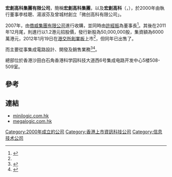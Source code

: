 '''宏創高科集團有限公司'''，簡稱'''宏創高科集團'''，以及'''宏創高科'''（'''{{lang-en|Megalogic Technology Holdings Limited}}'''，{{hkex|8242}}），於2000年由執行董事李桂聰、湯淑芬及曾城材創立「微创高科有限公司」。

2007年，由[[僑威集團有限公司|僑威集團有限公司]]進行收購，並同時由[[許經振|許經振]]為董事長<ref name="#1">{{Cite web |url=http://corpsv.etnet.com.hk/webservice/jsp/ETNET/CorpAn/chi/detail.jsp?VERSION=CHI&DOCCD=68533 |title=宏創高科集團有限公司提供招股資料 |accessdate=2013-04-02 |archive-date=2016-03-05 |archive-url=https://web.archive.org/web/20160305081921/http://corpsv.etnet.com.hk/webservice/jsp/ETNET/CorpAn/chi/detail.jsp?VERSION=CHI&DOCCD=68533 |dead-url=no }}</ref>。其後在2011年12月尾，則進行以1.2港元招股價，發行新股為50,000,000股，集資額為6000萬港元，2012年1月19日在[[港交所|港交所]][[香港創業板|創業板]]上市<ref name="#1"/>，但同年已出售了。

而主要從事集成電路設計、開發及銷售業務<ref>{{Cite web |url=http://www.megalogic.com.hk/index.php |title=宏創高科集團有限公司簡介 |accessdate=2013-04-02 |archive-date=2013-07-27 |archive-url=https://web.archive.org/web/20130727054221/http://megalogic.com.hk/index.php |dead-url=no }}</ref><ref>{{Cite web |url=http://www.minilogic.com.hk/c_about.php |title=微创高科有限公司簡介 |access-date=2013-04-02 |archive-date=2013-08-14 |archive-url=https://web.archive.org/web/20130814011214/http://minilogic.com.hk/c_about.php |dead-url=yes }}</ref>。

總部位於香港沙田白石角香港科学园科技大道西6号集成电路开发中心5楼508-509室。

==參考==
{{reflist}}

==連結==
*[http://www.minilogic.com.hk minilogic.com.hk]{{Wayback|url=http://www.minilogic.com.hk/ |date=20130521035718 }}
*[http://www.megalogic.com.hk megalogic.com.hk]{{Wayback|url=http://www.megalogic.com.hk/ |date=20130518013104 }}

[[Category:2000年成立的公司|Category:2000年成立的公司]]
[[Category:香港上市資訊科技公司|Category:香港上市資訊科技公司]]
[[Category:信息技术公司|Category:信息技术公司]]